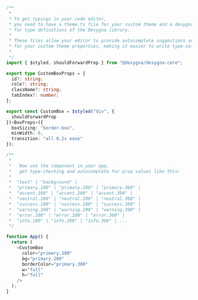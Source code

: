 ```ts
/**
 *
 * To get typings in your code editor,
 * you need to have a theme.ts file for your custom theme and a desygna.d.ts file
 * for type definitions of the Desygna library.
 *
 * These files allow your editor to provide autocomplete suggestions and type-checking
 * for your custom theme properties, making it easier to write type-safe components.
 *
 */
import { $styled, shouldForwardProp } from "@desygna/desygna-core";

export type CustomBoxProps = {
  id?: string;
  role?: string;
  className?: string;
  tabIndex?: number;
};

export const CustomBox = $styled("div", {
  shouldForwardProp
})<BoxProps>({
  boxSizing: "border-box",
  minWidth: 0,
  transition: "all 0.2s ease"
});

/**
 *
 *   Now use the component in your app,
 *   get type-checking and autocomplete for prop values like this:
 *
 *  "text" | "background" |
 *  "primary.100" | "primary.200" | "primary.300" |
 *  "accent.100" | "accent.200" | "accent.300" |
 *  "neutral.100" | "neutral.200" | "neutral.300" |
 *  "success.100" | "success.200" | "success.300" |
 *  "warning.100" | "warning.200" | "warning.300" |
 *  "error.100" | "error.200" | "error.300" |
 *  "info.100" | "info.200" | "info.300" | ...
 */

function App() {
  return (
    <CustomBox
      color="primary.100"
      bg="primary.200"
      borderColor="primary.300"
      w="full"
      h="full"
    />
  );
}
```
